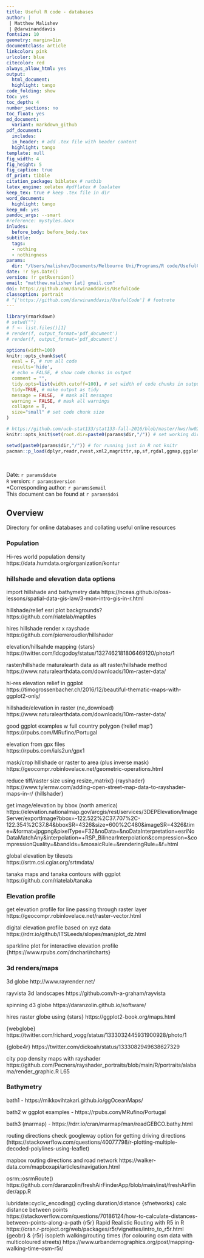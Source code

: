 ```yaml
---
title: Useful R code - databases
author: |
 | Matthew Malishev
 | @darwinanddavis 
fontsize: 10
geometry: margin=1in
documentclass: article
linkcolor: pink
urlcolor: blue
citecolor: red
always_allow_html: yes
output:
  html_document:
  highlight: tango
code_folding: show
toc: yes
toc_depth: 4
number_sections: no
toc_float: yes
md_document: 
  variant: markdown_github
pdf_document:
  includes:
  in_header: # add .tex file with header content
  highlight: tango
template: null
fig_width: 4
fig_height: 5
fig_caption: true
df_print: tibble 
citation_package: biblatex # natbib
latex_engine: xelatex #pdflatex # lualatex
keep_tex: true # keep .tex file in dir 
word_document:
  highlight: tango
keep_md: yes
pandoc_args: --smart
#reference: mystyles.docx
inludes:
  before_body: before_body.tex
subtitle: 
  tags:
  - nothing
  - nothingness
params: 
  dir: "/Users/malishev/Documents/Melbourne Uni/Programs/R code/UsefulCode"
date: !r Sys.Date()
version: !r getRversion()
email: "matthew.malishev [at] gmail.com"
doi: https://github.com/darwinanddavis/UsefulCode
classoption: portrait
# ^['https://github.com/darwinanddavis/UsefulCode'] # footnote
---
```

  
  <script type="text/x-mathjax-config">
  MathJax.Hub.Config({ TeX: { equationNumbers: {autoNumber: "all"} } });
</script>
  
  ```r
library(rmarkdown)
# setwd("")
# f <- list.files()[1]
# render(f, output_format='pdf_document')
# render(f, output_format='pdf_document')
```

```r
options(width=100)
knitr::opts_chunk$set(
  eval = F, # run all code
  results='hide',
  # echo = FALSE, # show code chunks in output 
  comment = "",
  tidy.opts=list(width.cutoff=100), # set width of code chunks in output
  tidy=TRUE, # make output as tidy
  message = FALSE,  # mask all messages
  warning = FALSE, # mask all warnings 
  collapse = T,
  size="small" # set code chunk size
)

# https://github.com/ucb-stat133/stat133-fall-2016/blob/master/hws/hw02-tables-ggplot.Rmd
knitr::opts_knit$set(root.dir=paste0(params$dir,"/")) # set working dir

setwd(paste0(params$dir,"/")) # for running just in R not knitr
pacman::p_load(dplyr,readr,rvest,xml2,magrittr,sp,sf,rgdal,ggmap,ggplot2,stringr,ggthemes,ggnetwork,colorspace,ggtext,ggsn,ggspatial,showtext,here)
```

\  

Date: `r params$date`  
`R` version: `r params$version`  
*Corresponding author: `r params$email`  
This document can be found at `r params$doi`

\newpage  

## Overview

Directory for online databases and collating useful online resources


### Population

Hi-res world population density  
https://data.humdata.org/organization/kontur  




###  hillshade and elevation data options
import hillshade and bathymetry data   https://nceas.github.io/oss-lessons/spatial-data-gis-law/3-mon-intro-gis-in-r.html

hillshade/relief esri plot backgrounds?  
https://github.com/riatelab/maptiles  

hires hillshade render x rayshade  
https://github.com/pierreroudier/hillshader

elevation/hillsahde mapping {stars}   https://twitter.com/ldcgodoy/status/1327462181806469120/photo/1  

raster/hillshade rnaturalearth data as alt raster/hillshade method   https://www.naturalearthdata.com/downloads/10m-raster-data/  

hi-res elevation relief in ggplot  
https://timogrossenbacher.ch/2016/12/beautiful-thematic-maps-with-ggplot2-only/  

hillshade/elevation in raster (ne_download)  
https://www.naturalearthdata.com/downloads/10m-raster-data/  

good ggplot examples w full country polygon ('relief map')   https://rpubs.com/MRufino/Portugal  

elevation from gpx files   
https://rpubs.com/ials2un/gpx1     

mask/crop hlllshade or raster to area (plus inverse mask)   https://geocompr.robinlovelace.net/geometric-operations.html  

reduce tiff/raster size using resize_matrix() {rayshader}   https://www.tylermw.com/adding-open-street-map-data-to-rayshader-maps-in-r/ 
  {hillshader}    
  
get image/elevation by bbox (north america)   https://elevation.nationalmap.gov/arcgis/rest/services/3DEPElevation/ImageServer/exportImage?bbox=-122.522%2C37.707%2C-122.354%2C37.84&bboxSR=4326&size=600%2C480&imageSR=4326&time=&format=jpgpng&pixelType=F32&noData=&noDataInterpretation=esriNoDataMatchAny&interpolation=+RSP_BilinearInterpolation&compression=&compressionQuality=&bandIds=&mosaicRule=&renderingRule=&f=html  

global elevation by tilesets   
https://srtm.csi.cgiar.org/srtmdata/  

tanaka maps and tanaka contours with ggplot  
https://github.com/riatelab/tanaka  

###  Elevation profile 
get elevation profile for line passing through raster layer     https://geocompr.robinlovelace.net/raster-vector.html  

digital elevation profile based on xyz data   https://rdrr.io/github/ITSLeeds/slopes/man/plot_dz.html  

sparkline plot for interactive elevation profile   {https://www.rpubs.com/dnchari/rcharts}  


###  3d renders/maps 
3d globe http://www.rayrender.net/  

rayvista 3d landscapes https://github.com/h-a-graham/rayvista  

spinning d3 globe https://daranzolin.github.io/software/  

hires raster globe using {stars} https://ggplot2-book.org/maps.html  

{webglobe} https://twitter.com/richard_vogg/status/1333032445931900928/photo/1  

{globe4r} https://twitter.com/dickoah/status/1333082949638627329  

city pop density maps with rayshader  
https://github.com/Pecners/rayshader_portraits/blob/main/R/portraits/alabama/render_graphic.R L65


### Bathymetry 
bath1 - https://mikkovihtakari.github.io/ggOceanMaps/    
  
bath2 w ggplot examples - https://rpubs.com/MRufino/Portugal  

bath3 (marmap) - https://rdrr.io/cran/marmap/man/readGEBCO.bathy.html  

routing directions    check googleway option for getting driving directions  
  (https://stackoverflow.com/questions/40077798/r-plotting-multiple-decoded-polylines-using-leaflet)  
  
mapbox routing directions and road network   https://walker-data.com/mapboxapi/articles/navigation.html  

osrm::osrmRoute() https://github.com/daranzolin/freshAirFinderApp/blob/main/inst/freshAirFinder/app.R  

  lubridate::cyclic_encoding() cycling duration/distance
  {sfnetworks} calc distance between points  https://stackoverflow.com/questions/70186124/how-to-calculate-distances-between-points-along-a-path
  {r5r} Rapid Realistic Routing with R5 in R https://cran.r-project.org/web/packages/r5r/vignettes/intro_to_r5r.html
  {geobr} & {r5r} isopleth walking/routing times (for colouring osm data with multicoloured streets) https://www.urbandemographics.org/post/mapping-walking-time-osm-r5r/





